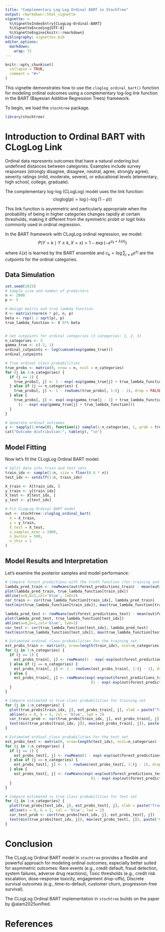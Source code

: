 ```yaml
---
title: "Complementary Log-Log Ordinal BART in StochTree"
output: rmarkdown::html_vignette
vignette: >
  %\VignetteIndexEntry{CLogLog-Ordinal-BART}
  %\VignetteEncoding{UTF-8}
  %\VignetteEngine{knitr::rmarkdown}
bibliography: vignettes.bib
editor_options: 
  markdown: 
    wrap: 72
---
```


```r
knitr::opts_chunk$set(
  collapse = TRUE,
  comment = "#>"
)
```

This vignette demonstrates how to use the `cloglog_ordinal_bart()` function for modeling ordinal outcomes using a complementary log-log link function in the BART (Bayesian Additive Regression Trees) framework. 

To begin, we load the `stochtree` package.

```r
library(stochtree)
```

# Introduction to Ordinal BART with CLogLog Link

Ordinal data represents outcomes that have a natural ordering but undefined distances between categories. Examples include survey responses (strongly disagree, disagree, neutral, agree, strongly agree), severity ratings (mild, moderate, severe), or educational levels (elementary, high school, college, graduate).

The complementary log-log (CLogLog) model uses the link function:
$$\text{cloglog}(p) = \log(-\log(1-p))$$

This link function is asymmetric and particularly appropriate when the probability of being in higher categories changes rapidly at certain thresholds, making it different from the symmetric probit or logit links commonly used in ordinal regression.

In the BART framework with CLogLog ordinal regression, we model:
$$P(Y = k \mid Y \geq k, X = x) = 1 - \exp\left(-e^{\gamma_k + \lambda(x)}\right)$$

where $\lambda(x)$ is learned by the BART ensemble and $c_k = \log \sum_{j \leq k}e^{\gamma_j}$ are the cutpoints for the ordinal categories.

## Data Simulation

```r
set.seed(2025)
# Sample size and number of predictors
n <- 2000
p <- 5

# Design matrix and true lambda function
X <- matrix(rnorm(n * p), n, p)
beta <- rep(1 / sqrt(p), p)
true_lambda_function <- X %*% beta


# Set cutpoints for ordinal categories (3 categories: 1, 2, 3)
n_categories <- 3
gamma_true <- c(-2, 1)
ordinal_cutpoints <- log(cumsum(exp(gamma_true)))
ordinal_cutpoints

# True ordinal class probabilities
true_probs <- matrix(0, nrow = n, ncol = n_categories)
for (j in 1:n_categories) {
  if (j == 1) {
    true_probs[, j] <- 1 - exp(-exp(gamma_true[j] + true_lambda_function))
  } else if (j == n_categories) {
    true_probs[, j] <- 1 - rowSums(true_probs[, 1:(j - 1), drop = FALSE])
  } else {
    true_probs[, j] <- exp(-exp(gamma_true[j - 1] + true_lambda_function)) *
      (1 - exp(-exp(gamma_true[j] + true_lambda_function)))
  }
}

# Generate ordinal outcomes
y <- sapply(1:nrow(X), function(i) sample(1:n_categories, 1, prob = true_probs[i, ]))
cat("Outcome distribution:", table(y), "\n")
```

## Model Fitting

Now let's fit the CLogLog Ordinal BART model:

```r
# Split data into train and test sets
train_idx <- sample(1:n, size = floor(0.8 * n))
test_idx <- setdiff(1:n, train_idx)

X_train <- X[train_idx, ]
y_train <- y[train_idx]
X_test <- X[test_idx, ]
y_test <- y[test_idx]

# Fit CLogLog Ordinal BART model
out <- stochtree::cloglog_ordinal_bart(
  X = X_train,
  y = y_train,
  X_test = X_test,
  n_samples_mcmc = 1000,
  n_burnin = 500,
  n_thin = 1
)
```

## Model Results and Interpretation

Let's examine the posterior samples and model performance:

```r
# Compare forest predictions with the truth function (for training and test sets)
lambda_pred_train <- rowMeans(out$forest_predictions_train) - mean(out$forest_predictions_train)
plot(lambda_pred_train, true_lambda_function[train_idx])
abline(a=0,b=1,col='blue', lwd=2)
cor_train <- cor(true_lambda_function[train_idx], lambda_pred_train)
text(min(true_lambda_function[train_idx]), max(true_lambda_function[train_idx]), paste('Correlation:', round(cor_train, 3)), adj = 0, col = 'red')

lambda_pred_test <- rowMeans(out$forest_predictions_test) - mean(out$forest_predictions_test)
plot(lambda_pred_test, true_lambda_function[test_idx])
abline(a=0,b=1,col='blue', lwd=2)
cor_test <- cor(true_lambda_function[test_idx], lambda_pred_test)
text(min(true_lambda_function[test_idx]), max(true_lambda_function[test_idx]), paste('Correlation:', round(cor_test, 3)), adj = 0, col = 'red')

# Estimated ordinal class probabilities for the training set
est_probs_train <- matrix(0, nrow=length(train_idx), ncol=n_categories)
for (j in 1:n_categories) {
  if (j == 1) {
    est_probs_train[, j] <- rowMeans(1 - exp(-exp(out$forest_predictions_train + out$gamma_samples[j, ])))
  } else if (j == n_categories) {
    est_probs_train[, j] <- 1 - rowSums(est_probs_train[, 1:(j - 1), drop = FALSE])
  } else {
    est_probs_train[, j] <- rowMeans(exp(-exp(out$forest_predictions_train + out$gamma_samples[j-1,])) *
                                       (1 - exp(-exp(out$forest_predictions_train + out$gamma_samples[j,]))))
  }
}

# Compare estimated vs true class probabilities for training set
for (j in 1:n_categories) {
  plot(true_probs[train_idx, j], est_probs_train[, j], xlab = paste("True Prob Category", j), ylab = paste("Estimated Prob Category", j))
  abline(a = 0, b = 1, col = 'blue', lwd = 2)
  cor_train_prob <- cor(true_probs[train_idx, j], est_probs_train[, j])
  text(min(true_probs[train_idx, j]), max(est_probs_train[, j]), paste('Correlation:', round(cor_train_prob, 3)), adj = 0, col = 'red')
}

# Estimated ordinal class probabilities for the test set
est_probs_test <- matrix(0, nrow=length(test_idx), ncol=n_categories)
for (j in 1:n_categories) {
  if (j == 1) {
    est_probs_test[, j] <- rowMeans(1 - exp(-exp(out$forest_predictions_test + out$gamma_samples[j, ])))
  } else if (j == n_categories) {
    est_probs_test[, j] <- 1 - rowSums(est_probs_test[, 1:(j - 1), drop = FALSE])
  } else {
    est_probs_test[, j] <- rowMeans(exp(-exp(out$forest_predictions_test + out$gamma_samples[j-1,])) *
                                       (1 - exp(-exp(out$forest_predictions_test + out$gamma_samples[j,]))))
  }
}

# Compare estimated vs true class probabilities for test set
for (j in 1:n_categories) {
  plot(true_probs[test_idx, j], est_probs_test[, j], xlab = paste("True Prob Category", j), ylab = paste("Estimated Prob Category", j))
  abline(a = 0, b = 1, col = 'blue', lwd = 2)
  cor_test_prob <- cor(true_probs[test_idx, j], est_probs_test[, j])
  text(min(true_probs[test_idx, j]), max(est_probs_test[, j]), paste('Correlation:', round(cor_test_prob, 3)), adj = 0, col = 'red')
}
```

# Conclusion

The CLogLog Ordinal BART model in `stochtree` provides a flexible and powerful approach for modeling ordinal outcomes, especially better suited for asymmetric outcomes: Rare events (e.g., credit default, fraud detection, system failures, adverse drug reactions), Toxic thresholds (e.g., credit risk escalation, dose-response toxicity, engagement drop-offs), Discrete survival outcomes (e.g., time-to-default, customer churn, progression-free survival).

The CLogLog Ordinal BART implementation in `stochtree` builds on the paper by @alam2025unified.

# References
